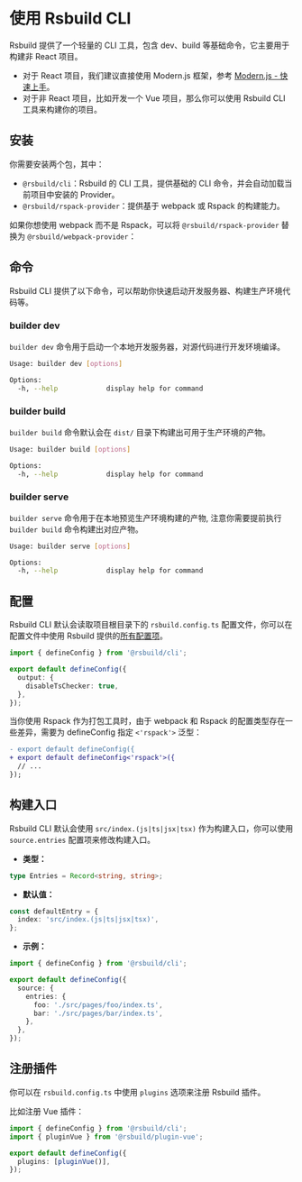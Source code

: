 # 使用 Rsbuild CLI

Rsbuild 提供了一个轻量的 CLI 工具，包含 dev、build 等基础命令，它主要用于构建非 React 项目。

- 对于 React 项目，我们建议直接使用 Modern.js 框架，参考 [Modern.js - 快速上手](https://modernjs.dev/guides/get-started/quick-start.html)。
- 对于非 React 项目，比如开发一个 Vue 项目，那么你可以使用 Rsbuild CLI 工具来构建你的项目。

## 安装

你需要安装两个包，其中：

- `@rsbuild/cli`：Rsbuild 的 CLI 工具，提供基础的 CLI 命令，并会自动加载当前项目中安装的 Provider。
- `@rsbuild/rspack-provider`：提供基于 webpack 或 Rspack 的构建能力。


<PackageManagerTabs command="add @rsbuild/cli @rsbuild/rspack-provider -D" />

如果你想使用 webpack 而不是 Rspack，可以将 `@rsbuild/rspack-provider` 替换为 `@rsbuild/webpack-provider`：

## 命令

Rsbuild CLI 提供了以下命令，可以帮助你快速启动开发服务器、构建生产环境代码等。

### builder dev

`builder dev` 命令用于启动一个本地开发服务器，对源代码进行开发环境编译。

```bash
Usage: builder dev [options]

Options:
  -h, --help            display help for command
```

### builder build

`builder build` 命令默认会在 `dist/` 目录下构建出可用于生产环境的产物。

```bash
Usage: builder build [options]

Options:
  -h, --help            display help for command
```

### builder serve

`builder serve` 命令用于在本地预览生产环境构建的产物, 注意你需要提前执行 `builder build` 命令构建出对应产物。

```bash
Usage: builder serve [options]

Options:
  -h, --help            display help for command
```

## 配置

Rsbuild CLI 默认会读取项目根目录下的 `rsbuild.config.ts` 配置文件，你可以在配置文件中使用 Rsbuild 提供的[所有配置项](/config/index)。

```ts title="rsbuild.config.ts"
import { defineConfig } from '@rsbuild/cli';

export default defineConfig({
  output: {
    disableTsChecker: true,
  },
});
```

当你使用 Rspack 作为打包工具时，由于 webpack 和 Rspack 的配置类型存在一些差异，需要为 defineConfig 指定 `<'rspack'>` 泛型：

```diff title="rsbuild.config.ts"
- export default defineConfig({
+ export default defineConfig<'rspack'>({
  // ...
});
```

## 构建入口

Rsbuild CLI 默认会使用 `src/index.(js|ts|jsx|tsx)` 作为构建入口，你可以使用 `source.entries` 配置项来修改构建入口。

- **类型：**

```ts
type Entries = Record<string, string>;
```

- **默认值：**

```ts
const defaultEntry = {
  index: 'src/index.(js|ts|jsx|tsx)',
};
```

- **示例：**

```ts title="rsbuild.config.ts"
import { defineConfig } from '@rsbuild/cli';

export default defineConfig({
  source: {
    entries: {
      foo: './src/pages/foo/index.ts',
      bar: './src/pages/bar/index.ts',
    },
  },
});
```

## 注册插件

你可以在 `rsbuild.config.ts` 中使用 `plugins` 选项来注册 Rsbuild 插件。

比如注册 Vue 插件：

```ts title="rsbuild.config.ts"
import { defineConfig } from '@rsbuild/cli';
import { pluginVue } from '@rsbuild/plugin-vue';

export default defineConfig({
  plugins: [pluginVue()],
});
```
